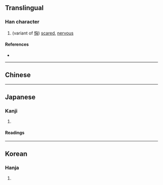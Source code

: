 {{character info/new}}
==Translingual==

===Han character===
{{Han char|rn=61|rad=心|as=04|sn=7|four=92070|canj=PUK,XPUK|ids=⿰忄凶}}

# (variant of [[恟]]) [[scared]], [[nervous]]

====References====
* {{Han ref|kx=0378.230|dkj=10392|dj=0706.230|hdz=42277.110|uh=5FF7|ud=24567|bh=CAE2|bd=51938}}

----

==Chinese==

{{zh-see|恟|v}}

----

==Japanese==

===Kanji===
{{ja-kanji|grade=|rs=心04}}

# {{defn|lang=ja|sort=心04}}

====Readings====
{{ja-readings|on=[[きょう]] (kyō)|kun=[[おそれる]] (osoreru)}}

----

==Korean==

===Hanja===
{{ko-hanja|hangeul=흉|eumhun=}}

# {{defn|lang=ko|sort=心04}}
